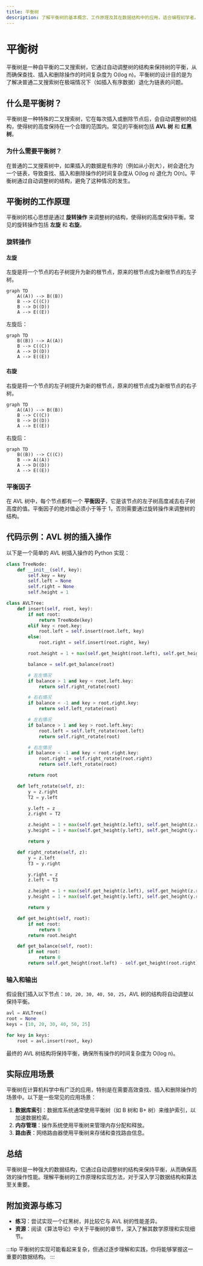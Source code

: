 ```yaml
---
title: 平衡树
description: 了解平衡树的基本概念、工作原理及其在数据结构中的应用，适合编程初学者。
---
```


# 平衡树

平衡树是一种自平衡的二叉搜索树，它通过自动调整树的结构来保持树的平衡，从而确保查找、插入和删除操作的时间复杂度为 O(log n)。平衡树的设计目的是为了解决普通二叉搜索树在极端情况下（如插入有序数据）退化为链表的问题。

## 什么是平衡树？

平衡树是一种特殊的二叉搜索树，它在每次插入或删除节点后，会自动调整树的结构，使得树的高度保持在一个合理的范围内。常见的平衡树包括 **AVL 树** 和 **红黑树**。

### 为什么需要平衡树？

在普通的二叉搜索树中，如果插入的数据是有序的（例如从小到大），树会退化为一个链表，导致查找、插入和删除操作的时间复杂度从 O(log n) 退化为 O(n)。平衡树通过自动调整树的结构，避免了这种情况的发生。

## 平衡树的工作原理

平衡树的核心思想是通过 **旋转操作** 来调整树的结构，使得树的高度保持平衡。常见的旋转操作包括 **左旋** 和 **右旋**。

### 旋转操作

#### 左旋
左旋是将一个节点的右子树提升为新的根节点，原来的根节点成为新根节点的左子树。

```mermaid
graph TD
    A((A)) --> B((B))
    B --> C((C))
    B --> D((D))
    A --> E((E))
```

左旋后：

```mermaid
graph TD
    B((B)) --> A((A))
    B --> C((C))
    A --> D((D))
    A --> E((E))
```

#### 右旋
右旋是将一个节点的左子树提升为新的根节点，原来的根节点成为新根节点的右子树。

```mermaid
graph TD
    A((A)) --> B((B))
    B --> C((C))
    B --> D((D))
    A --> E((E))
```

右旋后：

```mermaid
graph TD
    B((B)) --> C((C))
    B --> A((A))
    A --> D((D))
    A --> E((E))
```

### 平衡因子

在 AVL 树中，每个节点都有一个 **平衡因子**，它是该节点的左子树高度减去右子树高度的值。平衡因子的绝对值必须小于等于 1，否则需要通过旋转操作来调整树的结构。

## 代码示例：AVL 树的插入操作

以下是一个简单的 AVL 树插入操作的 Python 实现：

```python
class TreeNode:
    def __init__(self, key):
        self.key = key
        self.left = None
        self.right = None
        self.height = 1

class AVLTree:
    def insert(self, root, key):
        if not root:
            return TreeNode(key)
        elif key < root.key:
            root.left = self.insert(root.left, key)
        else:
            root.right = self.insert(root.right, key)

        root.height = 1 + max(self.get_height(root.left), self.get_height(root.right))

        balance = self.get_balance(root)

        # 左左情况
        if balance > 1 and key < root.left.key:
            return self.right_rotate(root)

        # 右右情况
        if balance < -1 and key > root.right.key:
            return self.left_rotate(root)

        # 左右情况
        if balance > 1 and key > root.left.key:
            root.left = self.left_rotate(root.left)
            return self.right_rotate(root)

        # 右左情况
        if balance < -1 and key < root.right.key:
            root.right = self.right_rotate(root.right)
            return self.left_rotate(root)

        return root

    def left_rotate(self, z):
        y = z.right
        T2 = y.left

        y.left = z
        z.right = T2

        z.height = 1 + max(self.get_height(z.left), self.get_height(z.right))
        y.height = 1 + max(self.get_height(y.left), self.get_height(y.right))

        return y

    def right_rotate(self, z):
        y = z.left
        T3 = y.right

        y.right = z
        z.left = T3

        z.height = 1 + max(self.get_height(z.left), self.get_height(z.right))
        y.height = 1 + max(self.get_height(y.left), self.get_height(y.right))

        return y

    def get_height(self, root):
        if not root:
            return 0
        return root.height

    def get_balance(self, root):
        if not root:
            return 0
        return self.get_height(root.left) - self.get_height(root.right)
```

### 输入和输出

假设我们插入以下节点：`10, 20, 30, 40, 50, 25`，AVL 树的结构将自动调整以保持平衡。

```python
avl = AVLTree()
root = None
keys = [10, 20, 30, 40, 50, 25]

for key in keys:
    root = avl.insert(root, key)
```

最终的 AVL 树结构将保持平衡，确保所有操作的时间复杂度为 O(log n)。

## 实际应用场景

平衡树在计算机科学中有广泛的应用，特别是在需要高效查找、插入和删除操作的场景中。以下是一些常见的应用场景：

1. **数据库索引**：数据库系统通常使用平衡树（如 B 树和 B+ 树）来维护索引，以加速数据检索。
2. **内存管理**：操作系统使用平衡树来管理内存分配和释放。
3. **路由表**：网络路由器使用平衡树来存储和查找路由信息。

## 总结

平衡树是一种强大的数据结构，它通过自动调整树的结构来保持平衡，从而确保高效的操作性能。理解平衡树的工作原理和实现方法，对于深入学习数据结构和算法至关重要。

## 附加资源与练习

- **练习**：尝试实现一个红黑树，并比较它与 AVL 树的性能差异。
- **资源**：阅读《算法导论》中关于平衡树的章节，深入了解其数学原理和实现细节。

:::tip
平衡树的实现可能看起来复杂，但通过逐步理解和实践，你将能够掌握这一重要的数据结构。
:::
